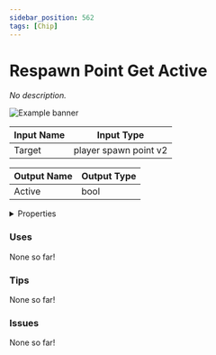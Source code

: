 ```yaml
---
sidebar_position: 562
tags: [Chip]
---
```


# Respawn Point Get Active

*No description.*



![Example banner](./assets/49bab5c6-d519-4af5-a5ee-466798e3e8bd.svg)

| Input Name | Input Type |
|-----------|-----------|
| Target | player spawn point v2 |

| Output Name | Output Type |
|-----------|-----------|
| Active | bool |


<details>
  <summary>Properties</summary>
  <div>
    <div>
    <table>
      <thead>
        <tr>
          <th>Is beta required?</th>
          <th>❌</th>
        </tr>
        <tr>
          <th>Is this chip a trolling risk?</th>
          <th>❌</th>
        </tr>
        <tr>
          <th>Chip UUPD</th>
          <th>._uuid</th>
        </tr>
      </thead>
    </table>
    </div>
  </div>
</details>

### Uses

None so far!

### Tips

None so far!

### Issues

None so far!